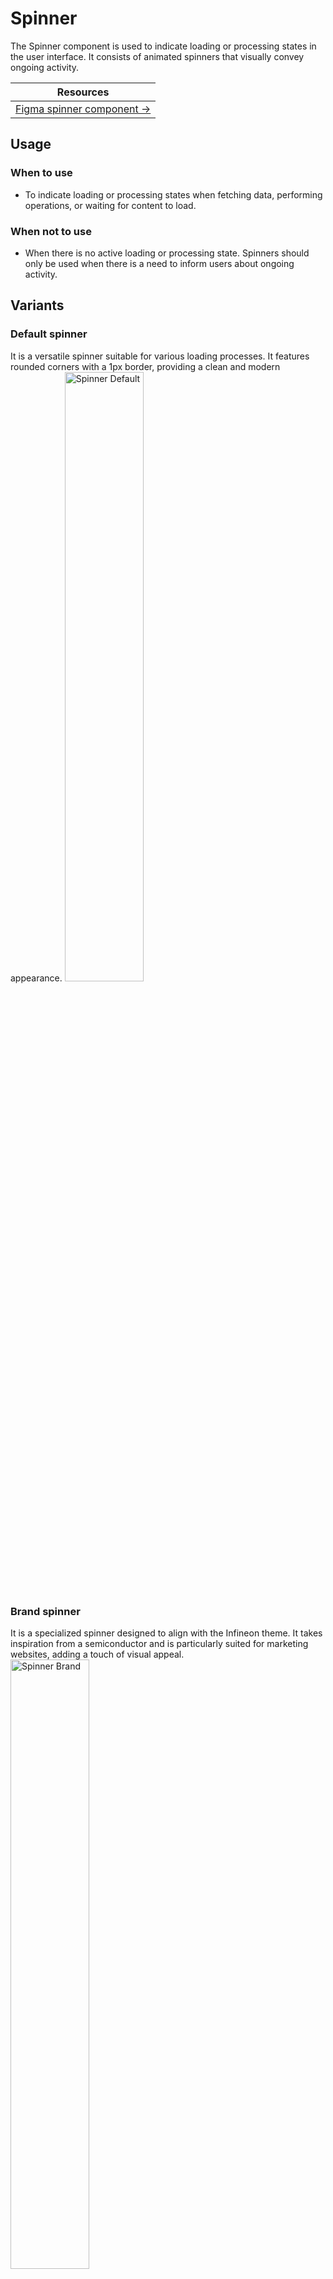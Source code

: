 


<Meta of={SpinnerStories} /> 

# Spinner
The Spinner component is used to indicate loading or processing states in the user interface. It consists of animated spinners that visually convey ongoing activity.

| Resources                                                                                                                |
|--------------------------------------------------------------------------------------------------------------------------|
| [Figma spinner component →](https://www.figma.com/design/zPvPwPgb4EsYFXKC2nhzSG/Infineon-DDS-%7C-Main?node-id=2393-3989) |

## Usage

### When to use
- To indicate loading or processing states when fetching data, performing operations, or waiting for content to load.

### When not to use
- When there is no active loading or processing state. Spinners should only be used when there is a need to inform users about ongoing activity.

## Variants

### Default spinner
It is a versatile spinner suitable for various loading processes. It features rounded corners with a 1px border, providing a clean and modern appearance.
<img src={SpinnerVariantDefualt} alt="Spinner Default" width="50%" />

### Brand spinner
It is a specialized spinner designed to align with the Infineon theme. It takes inspiration from a semiconductor and is particularly suited for marketing websites, adding a touch of visual appeal.
<img src={SpinnerVariantBrand} alt="Spinner Brand" width="50%" />

## Size
<img src={SpinnerSizes} alt="Spinner Sizes" />

### 40px
Use it when you want to indicate to the user that the entire screen or page is being loaded. 

### 24px
Use it to indicate loading states within individual components. Note: There is no branding spinner in this size.